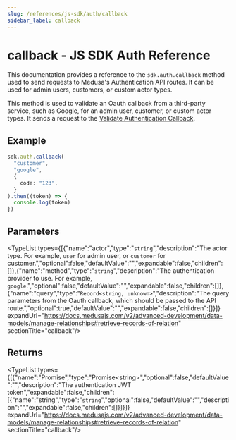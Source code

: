 ```yaml
---
slug: /references/js-sdk/auth/callback
sidebar_label: callback
---
```



# callback - JS SDK Auth Reference

This documentation provides a reference to the `sdk.auth.callback` method used to send requests to Medusa's Authentication API routes. It can be used for admin users, customers, or custom actor types.

This method is used to validate an Oauth callback from a third-party service, such as Google, for an admin user, customer, or custom actor types.
It sends a request to the [Validate Authentication Callback](https://docs.medusajs.com/api/admin#auth\_postactor\_typeauth\_providercallback).

## Example

```ts
sdk.auth.callback(
  "customer",
  "google",
  {
    code: "123",
  }
).then((token) => {
  console.log(token)
})
```

## Parameters

<TypeList types={[{"name":"actor","type":"`string`","description":"The actor type. For example, `user` for admin user, or `customer` for customer.","optional":false,"defaultValue":"","expandable":false,"children":[]},{"name":"method","type":"`string`","description":"The authentication provider to use. For example, `google`.","optional":false,"defaultValue":"","expandable":false,"children":[]},{"name":"query","type":"`Record<string, unknown>`","description":"The query parameters from the Oauth callback, which should be passed to the API route.","optional":true,"defaultValue":"","expandable":false,"children":[]}]} expandUrl="https://docs.medusajs.com/v2/advanced-development/data-models/manage-relationships#retrieve-records-of-relation" sectionTitle="callback"/>

## Returns

<TypeList types={[{"name":"Promise","type":"Promise&#60;string&#62;","optional":false,"defaultValue":"","description":"The authentication JWT token","expandable":false,"children":[{"name":"string","type":"`string`","optional":false,"defaultValue":"","description":"","expandable":false,"children":[]}]}]} expandUrl="https://docs.medusajs.com/v2/advanced-development/data-models/manage-relationships#retrieve-records-of-relation" sectionTitle="callback"/>
